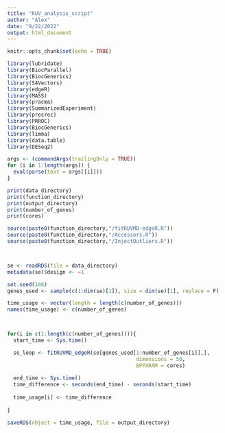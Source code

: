 ```yaml
---
title: "RUV_analysis_script"
author: "Alex"
date: "9/22/2022"
output: html_document
---
```


```r
knitr::opts_chunk$set(echo = TRUE)
```

```r
library(lubridate)
library(BiocParallel)
library(BiocGenerics)
library(S4Vectors)
library(edgeR)
library(MASS)
library(pracma)
library(SummarizedExperiment)
library(precrec)
library(PRROC)
library(BiocGenerics)
library(limma)
library(data.table)
library(DESeq2)
```

```r
args <- (commandArgs(trailingOnly = TRUE))
for (i in 1:length(args)) {
  eval(parse(text = args[[i]]))
}

```

```r
print(data_directory)
print(function_directory)
print(output_directory)
print(number_of_genes)
print(cores)

```



```r

source(paste0(function_directory,"/fitRUVMD-edgeR.R"))
source(paste0(function_directory,"/Accessors.R"))
source(paste0(function_directory,"/InjectOutliers.R"))




```

```r
se <- readRDS(file = data_directory)
metadata(se)$design <- ~1

```

```r

set.seed(100)
genes_used <- sample(c(1:dim(se)[1]), size = dim(se)[1], replace = F)

time_usage <- vector(length = length(c(number_of_genes)))
names(time_usage) <- c(number_of_genes)



for(i in c(1:length(c(number_of_genes)))){
  start_time <- Sys.time()

  se_loop <- fitRUVMD_edgeR(se[genes_used[1:number_of_genes[i]],],
                                          dimensions = 50,
                                          BPPARAM = cores)
  
  end_time <- Sys.time()
  time_difference <- seconds(end_time) - seconds(start_time)
  
  time_usage[i] <- time_difference
  
}


```


```r
saveRDS(object = time_usage, file = output_directory)

```



